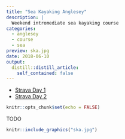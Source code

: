 ```yaml
---
title: "Sea Kayaking Anglesey"
description: |
  Weekend intromediate sea kayaking course
categories:
  - anglesey
  - course
  - sea
preview: ska.jpg
date: 2018-06-10
output:
  distill::distill_article:
    self_contained: false
---
```


- [Strava Day 1](https://www.strava.com/activities/1628016763)
- [Strava Day 2](https://www.strava.com/activities/1632449098)

```r
knitr::opts_chunk$set(echo = FALSE)
```

TODO

```r
knitr::include_graphics("ska.jpg")
```


